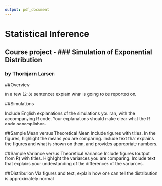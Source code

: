```yaml
---
output: pdf_document
---
```

# Statistical Inference
## Course project - ### Simulation of Exponential Distribution
### by Thorbjørn Larsen

##Overview

In a few (2-3) sentences explain what is going to be reported on.

##Simulations

Include English explanations of the simulations you ran, with the accompanying R code. Your explanations should make clear what the R code accomplishes.

##Sample Mean versus Theoretical Mean
Include figures with titles. In the figures, highlight the means you are comparing. Include text that explains the figures and what is shown on them, and provides appropriate numbers.

##Sample Variance versus Theoretical Variance
Include figures (output from R) with titles. Highlight the variances you are comparing. Include text that explains your understanding of the differences of the variances.

##Distribution
Via figures and text, explain how one can tell the distribution is approximately normal.